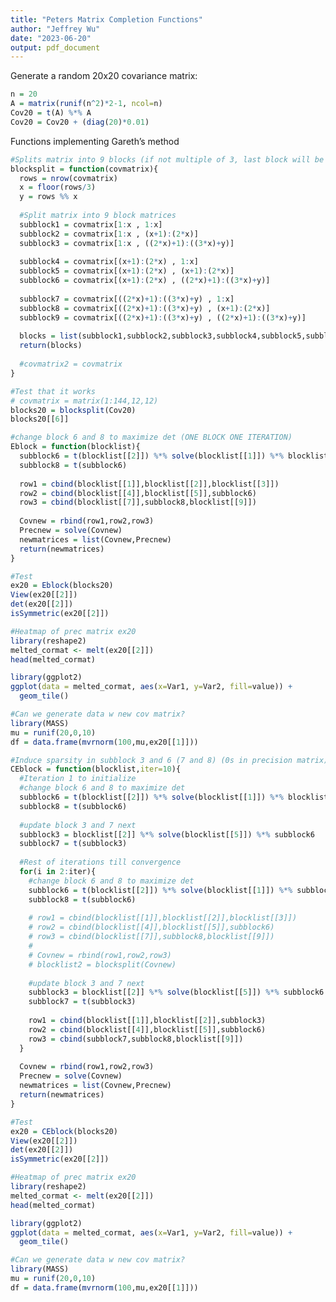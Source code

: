 ---
title: "Peters Matrix Completion Functions"
author: "Jeffrey Wu"
date: "2023-06-20"
output: pdf_document
---

Generate a random 20x20 covariance matrix: 

```{r}
n = 20
A = matrix(runif(n^2)*2-1, ncol=n)  
Cov20 = t(A) %*% A
Cov20 = Cov20 + (diag(20)*0.01)
```


Functions implementing Gareth's method 

```{r}
#Splits matrix into 9 blocks (if not multiple of 3, last block will be largest)
blocksplit = function(covmatrix){
  rows = nrow(covmatrix)
  x = floor(rows/3)
  y = rows %% x
  
  #Split matrix into 9 block matrices 
  subblock1 = covmatrix[1:x , 1:x]
  subblock2 = covmatrix[1:x , (x+1):(2*x)]
  subblock3 = covmatrix[1:x , ((2*x)+1):((3*x)+y)]
  
  subblock4 = covmatrix[(x+1):(2*x) , 1:x]
  subblock5 = covmatrix[(x+1):(2*x) , (x+1):(2*x)]
  subblock6 = covmatrix[(x+1):(2*x) , ((2*x)+1):((3*x)+y)]
  
  subblock7 = covmatrix[((2*x)+1):((3*x)+y) , 1:x]
  subblock8 = covmatrix[((2*x)+1):((3*x)+y) , (x+1):(2*x)]
  subblock9 = covmatrix[((2*x)+1):((3*x)+y) , ((2*x)+1):((3*x)+y)]
  
  blocks = list(subblock1,subblock2,subblock3,subblock4,subblock5,subblock6,subblock7,subblock8,subblock9)
  return(blocks)
  
  #covmatrix2 = covmatrix
}

#Test that it works 
# covmatrix = matrix(1:144,12,12)
blocks20 = blocksplit(Cov20)
blocks20[[6]]
```


```{r}
#change block 6 and 8 to maximize det (ONE BLOCK ONE ITERATION)
Eblock = function(blocklist){
  subblock6 = t(blocklist[[2]]) %*% solve(blocklist[[1]]) %*% blocklist[[3]]
  subblock8 = t(subblock6)
  
  row1 = cbind(blocklist[[1]],blocklist[[2]],blocklist[[3]])
  row2 = cbind(blocklist[[4]],blocklist[[5]],subblock6)
  row3 = cbind(blocklist[[7]],subblock8,blocklist[[9]])
  
  Covnew = rbind(row1,row2,row3)
  Precnew = solve(Covnew)
  newmatrices = list(Covnew,Precnew)
  return(newmatrices)
}

#Test
ex20 = Eblock(blocks20)
View(ex20[[2]])
det(ex20[[2]])
isSymmetric(ex20[[2]])

#Heatmap of prec matrix ex20
library(reshape2)
melted_cormat <- melt(ex20[[2]])
head(melted_cormat)

library(ggplot2)
ggplot(data = melted_cormat, aes(x=Var1, y=Var2, fill=value)) + 
  geom_tile()

#Can we generate data w new cov matrix? 
library(MASS) 
mu = runif(20,0,10)
df = data.frame(mvrnorm(100,mu,ex20[[1]]))
```


```{r}
#Induce sparsity in subblock 3 and 6 (7 and 8) (0s in precision matrix)
CEblock = function(blocklist,iter=10){
  #Iteration 1 to initialize
  #change block 6 and 8 to maximize det
  subblock6 = t(blocklist[[2]]) %*% solve(blocklist[[1]]) %*% blocklist[[3]]
  subblock8 = t(subblock6)
  
  #update block 3 and 7 next
  subblock3 = blocklist[[2]] %*% solve(blocklist[[5]]) %*% subblock6
  subblock7 = t(subblock3)
  
  #Rest of iterations till convergence
  for(i in 2:iter){
    #change block 6 and 8 to maximize det
    subblock6 = t(blocklist[[2]]) %*% solve(blocklist[[1]]) %*% subblock3
    subblock8 = t(subblock6)
    
    # row1 = cbind(blocklist[[1]],blocklist[[2]],blocklist[[3]])
    # row2 = cbind(blocklist[[4]],blocklist[[5]],subblock6)
    # row3 = cbind(blocklist[[7]],subblock8,blocklist[[9]])
    # 
    # Covnew = rbind(row1,row2,row3)
    # blocklist2 = blocksplit(Covnew)
    
    #update block 3 and 7 next
    subblock3 = blocklist[[2]] %*% solve(blocklist[[5]]) %*% subblock6
    subblock7 = t(subblock3)
    
    row1 = cbind(blocklist[[1]],blocklist[[2]],subblock3)
    row2 = cbind(blocklist[[4]],blocklist[[5]],subblock6)
    row3 = cbind(subblock7,subblock8,blocklist[[9]])
  }
  
  Covnew = rbind(row1,row2,row3)
  Precnew = solve(Covnew)
  newmatrices = list(Covnew,Precnew)
  return(newmatrices)
}

#Test
ex20 = CEblock(blocks20)
View(ex20[[2]])
det(ex20[[2]])
isSymmetric(ex20[[2]])

#Heatmap of prec matrix ex20
library(reshape2)
melted_cormat <- melt(ex20[[2]])
head(melted_cormat)

library(ggplot2)
ggplot(data = melted_cormat, aes(x=Var1, y=Var2, fill=value)) + 
  geom_tile()

#Can we generate data w new cov matrix? 
library(MASS) 
mu = runif(20,0,10)
df = data.frame(mvrnorm(100,mu,ex20[[1]]))
```
